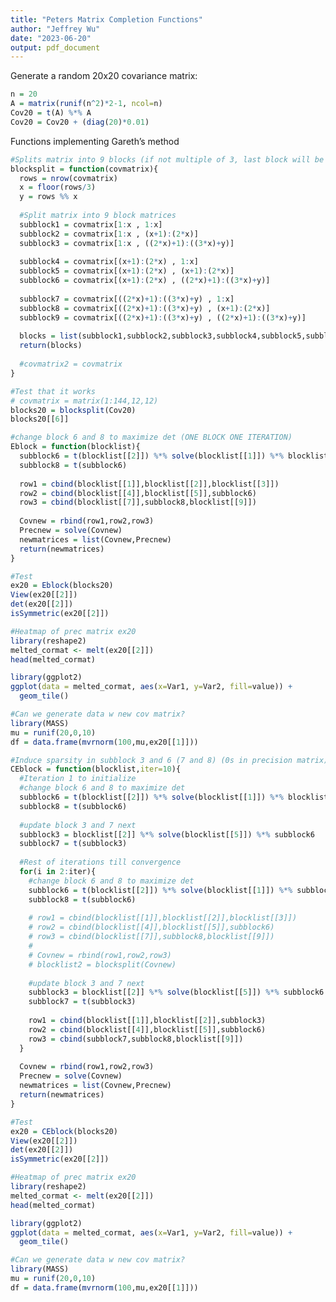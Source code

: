 ---
title: "Peters Matrix Completion Functions"
author: "Jeffrey Wu"
date: "2023-06-20"
output: pdf_document
---

Generate a random 20x20 covariance matrix: 

```{r}
n = 20
A = matrix(runif(n^2)*2-1, ncol=n)  
Cov20 = t(A) %*% A
Cov20 = Cov20 + (diag(20)*0.01)
```


Functions implementing Gareth's method 

```{r}
#Splits matrix into 9 blocks (if not multiple of 3, last block will be largest)
blocksplit = function(covmatrix){
  rows = nrow(covmatrix)
  x = floor(rows/3)
  y = rows %% x
  
  #Split matrix into 9 block matrices 
  subblock1 = covmatrix[1:x , 1:x]
  subblock2 = covmatrix[1:x , (x+1):(2*x)]
  subblock3 = covmatrix[1:x , ((2*x)+1):((3*x)+y)]
  
  subblock4 = covmatrix[(x+1):(2*x) , 1:x]
  subblock5 = covmatrix[(x+1):(2*x) , (x+1):(2*x)]
  subblock6 = covmatrix[(x+1):(2*x) , ((2*x)+1):((3*x)+y)]
  
  subblock7 = covmatrix[((2*x)+1):((3*x)+y) , 1:x]
  subblock8 = covmatrix[((2*x)+1):((3*x)+y) , (x+1):(2*x)]
  subblock9 = covmatrix[((2*x)+1):((3*x)+y) , ((2*x)+1):((3*x)+y)]
  
  blocks = list(subblock1,subblock2,subblock3,subblock4,subblock5,subblock6,subblock7,subblock8,subblock9)
  return(blocks)
  
  #covmatrix2 = covmatrix
}

#Test that it works 
# covmatrix = matrix(1:144,12,12)
blocks20 = blocksplit(Cov20)
blocks20[[6]]
```


```{r}
#change block 6 and 8 to maximize det (ONE BLOCK ONE ITERATION)
Eblock = function(blocklist){
  subblock6 = t(blocklist[[2]]) %*% solve(blocklist[[1]]) %*% blocklist[[3]]
  subblock8 = t(subblock6)
  
  row1 = cbind(blocklist[[1]],blocklist[[2]],blocklist[[3]])
  row2 = cbind(blocklist[[4]],blocklist[[5]],subblock6)
  row3 = cbind(blocklist[[7]],subblock8,blocklist[[9]])
  
  Covnew = rbind(row1,row2,row3)
  Precnew = solve(Covnew)
  newmatrices = list(Covnew,Precnew)
  return(newmatrices)
}

#Test
ex20 = Eblock(blocks20)
View(ex20[[2]])
det(ex20[[2]])
isSymmetric(ex20[[2]])

#Heatmap of prec matrix ex20
library(reshape2)
melted_cormat <- melt(ex20[[2]])
head(melted_cormat)

library(ggplot2)
ggplot(data = melted_cormat, aes(x=Var1, y=Var2, fill=value)) + 
  geom_tile()

#Can we generate data w new cov matrix? 
library(MASS) 
mu = runif(20,0,10)
df = data.frame(mvrnorm(100,mu,ex20[[1]]))
```


```{r}
#Induce sparsity in subblock 3 and 6 (7 and 8) (0s in precision matrix)
CEblock = function(blocklist,iter=10){
  #Iteration 1 to initialize
  #change block 6 and 8 to maximize det
  subblock6 = t(blocklist[[2]]) %*% solve(blocklist[[1]]) %*% blocklist[[3]]
  subblock8 = t(subblock6)
  
  #update block 3 and 7 next
  subblock3 = blocklist[[2]] %*% solve(blocklist[[5]]) %*% subblock6
  subblock7 = t(subblock3)
  
  #Rest of iterations till convergence
  for(i in 2:iter){
    #change block 6 and 8 to maximize det
    subblock6 = t(blocklist[[2]]) %*% solve(blocklist[[1]]) %*% subblock3
    subblock8 = t(subblock6)
    
    # row1 = cbind(blocklist[[1]],blocklist[[2]],blocklist[[3]])
    # row2 = cbind(blocklist[[4]],blocklist[[5]],subblock6)
    # row3 = cbind(blocklist[[7]],subblock8,blocklist[[9]])
    # 
    # Covnew = rbind(row1,row2,row3)
    # blocklist2 = blocksplit(Covnew)
    
    #update block 3 and 7 next
    subblock3 = blocklist[[2]] %*% solve(blocklist[[5]]) %*% subblock6
    subblock7 = t(subblock3)
    
    row1 = cbind(blocklist[[1]],blocklist[[2]],subblock3)
    row2 = cbind(blocklist[[4]],blocklist[[5]],subblock6)
    row3 = cbind(subblock7,subblock8,blocklist[[9]])
  }
  
  Covnew = rbind(row1,row2,row3)
  Precnew = solve(Covnew)
  newmatrices = list(Covnew,Precnew)
  return(newmatrices)
}

#Test
ex20 = CEblock(blocks20)
View(ex20[[2]])
det(ex20[[2]])
isSymmetric(ex20[[2]])

#Heatmap of prec matrix ex20
library(reshape2)
melted_cormat <- melt(ex20[[2]])
head(melted_cormat)

library(ggplot2)
ggplot(data = melted_cormat, aes(x=Var1, y=Var2, fill=value)) + 
  geom_tile()

#Can we generate data w new cov matrix? 
library(MASS) 
mu = runif(20,0,10)
df = data.frame(mvrnorm(100,mu,ex20[[1]]))
```
